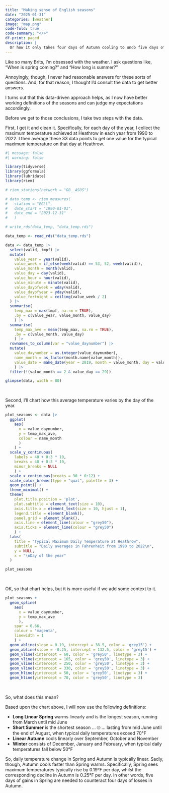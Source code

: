 ```yaml
---
title: "Making sense of English seasons"
date: "2025-01-31"
categories: [weather]
image: "map.png"
code-fold: true
code-summary: "</>"
df-print: paged
description: |
  Or how it only takes four days of Autumn cooling to undo five days of Spring warming.
---
```


Like so many Brits, I'm obsessed with the weather. I ask questions like, "When is spring coming?" and "How long is summer?"

Annoyingly, though, I never had reasonable answers for these sorts of questions. And, for that reason, I thought I'd consult the data to get better answers.

I turns out that this data-driven approach helps, as I now have better working definitions of the seasons and can judge my expectations accordingly.

Before we get to those conclusions, I take two steps with the data.

First, I get it and clean it. Specifically, for each day of the year, I collect the maximum temperature achieved at Heathrow in each year from 1990 to 2022. I then average these 33 data points to get one value for the typical maximum temperature on that day at Heathrow.

```r
#| message: false
#| warning: false

library(tidyverse)
library(ggformula)
library(lubridate)
library(riem)

# riem_stations(network = "GB__ASOS")

# data_temp <- riem_measures(
#   station = "EGLL",
#   date_start = "1990-01-01",
#   date_end = "2023-12-31"
#   )

# write_rds(data_temp, "data_temp.rds")

data_temp <- read_rds("data_temp.rds")

data <- data_temp |> 
  select(valid, tmpf) |> 
  mutate(
    value_year = year(valid),
    value_week = if_else(week(valid) == 53, 52, week(valid)),
    value_month = month(valid),
    value_day = day(valid),
    value_hour = hour(valid),
    value_minute = minute(valid),
    value_dayofweek = wday(valid),
    value_dayofyear = yday(valid),
    value_fortnight = ceiling(value_week / 2)
  ) |> 
  summarise(
    temp_max = max(tmpf, na.rm = TRUE),
    .by = c(value_year, value_month, value_day)
    ) |> 
  summarise(
    temp_max_ave = mean(temp_max, na.rm = TRUE),
    .by = c(value_month, value_day)
    ) |> 
  rownames_to_column(var = "value_daynumber") |> 
  mutate(
    value_daynumber = as.integer(value_daynumber),
    name_month = as_factor(month.name[value_month]),
    value_date = make_date(year = 2019, month = value_month, day = value_day)
    ) |> 
  filter(!(value_month == 2 & value_day == 29))

glimpse(data, width = 80)
```

<br/>

Second, I'll chart how this average temperature varies by the day of the year.

```r
plot_seasons <- data |> 
  ggplot(
    aes(
      x = value_daynumber,
      y = temp_max_ave,
      colour = name_month
      )
    ) + 
  scale_y_continuous(
    labels = 40 + 0:3 * 10, 
    breaks = 40 + 0:3 * 10, 
    minor_breaks = NULL
    ) +
  scale_x_continuous(breaks = 30 * 0:12) + 
  scale_color_brewer(type = "qual", palette = 3) +
  geom_point() + 
  theme_minimal() + 
  theme(
    plot.title.position = 'plot',
    plot.subtitle = element_text(size = 10),
    axis.title.x = element_text(size = 10, hjust = 1),
    legend.title = element_blank(),
    panel.grid = element_blank(),
    axis.line = element_line(colour = "grey50"),
    axis.ticks = element_line(colour = "grey50")
    ) + 
  labs(
    title = "Typical Maximum Daily Temperature at Heathrow",
    subtitle = "Daily averages in Fahrenheit from 1990 to 2022\n",
    y = NULL,
    x = "\nDay of the year"
  ) 

plot_seasons
```

<br/>

OK, so that chart helps, but it is more useful if we add some context to it.

```r
plot_seasons + 
  geom_spline(
    aes(
      x = value_daynumber,
      y = temp_max_ave
      ),
    spar = 0.66,
    colour = 'magenta', 
    linewidth = 1 
    ) +
  geom_abline(slope = 0.19, intercept = 38.5, color = 'grey15') + 
  geom_abline(slope = -0.25, intercept = 132.5, color = 'grey15') + 
  geom_vline(xintercept = 60, color = 'grey50', linetype = 3) +
  geom_vline(xintercept = 165, color = 'grey50', linetype = 3) +
  geom_vline(xintercept = 250, color = 'grey50', linetype = 3) +
  geom_vline(xintercept = 330, color = 'grey50', linetype = 3) + 
  geom_hline(yintercept = 50, color = 'grey50', linetype = 3) + 
  geom_hline(yintercept = 70, color = 'grey50', linetype = 3)
```

<br/>

So, what does this mean?

Based upon the chart above, I will now use the following definitions:

-   **Long Linear Spring** warms linearly and is the longest season, running from March until mid June
-   **Short Summer** is the shortest season ... 🙄 ... lasting from mid June until the end of August, when typical daily temperatures exceed 70°F
-   **Linear Autumn** cools linearly over September, October and November
-   **Winter** consists of December, January and February, when typical daily temperatures fall below 50°F

So, daily temperature change in Spring and Autumn is typically linear. Sadly, though, Autumn cools faster than Spring warms. Specifically, Spring sees maximum temperatures typically rise by 0.19°F per day, whilst the corresponding decline in Autumn is 0.25°F per day. In other words, five days of gains in Spring are needed to counteract four days of losses in Autumn.

<br/>
